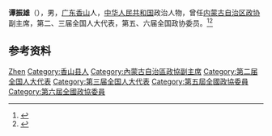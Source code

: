 '''谭振雄'''（{{bd|1912年||？||}}），男，[[广东|广东]][[香山縣|香山]]人，[[中华人民共和国|中华人民共和国]]政治人物，曾任[[内蒙古自治区政协|内蒙古自治区政协]]副主席，第二、三届全国人大代表，第五、六届全国政协委员。<ref>{{Cite book|title=历届全国政协委员人名辞典|author=|publisher=中国国际广播出版社|year=1996|isbn=9787507813746|location=北京|pages=286}}</ref><ref>{{Cite book|title=中华人民共和国职官志|author=何虎生, 李耀东, 向常福主编|publisher=中国社会出版社|year=2003|isbn=9787800883934|location=北京|pages=}}</ref>

== 参考资料 ==
{{reflist}}

{{中国人物小作品}}

{{Authority control}}
{{DEFAULTSORT:Tan谭}}
[[Category:谭姓|Zhen]]
[[Category:香山县人|Category:香山县人]]
[[Category:內蒙古自治區政協副主席|Category:內蒙古自治區政協副主席]]
[[Category:第二届全国人大代表|Category:第二届全国人大代表]]
[[Category:第三届全国人大代表|Category:第三届全国人大代表]]
[[Category:第五屆全國政協委員|Category:第五屆全國政協委員]]
[[Category:第六屆全國政協委員|Category:第六屆全國政協委員]]